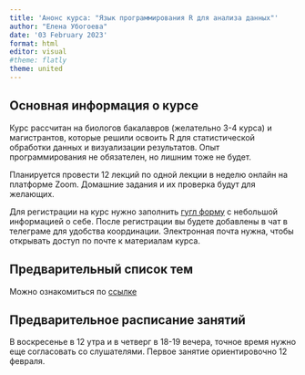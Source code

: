 ```yaml
---
title: 'Анонс курса: "Язык программирования R для анализа данных"'
author: "Елена Убогоева"
date: '03 February 2023'
format: html
editor: visual
#theme: flatly
theme: united
---
```


## Основная информация о курсе

Курс рассчитан на биологов бакалавров (желательно 3-4 курса) и магистрантов, которые решили освоить R для статистической обработки данных и визуализации результатов. Опыт программирования не обязателен, но лишним тоже не будет.

Планируется провести 12 лекций по одной лекции в неделю онлайн на платформе Zoom. Домашние задания и их проверка будут для желающих.

Для регистрации на курс нужно заполнить [гугл форму](https://forms.gle/yjdpR4X9MFJqrwDu5) с небольшой информацией о себе. После регистрации вы будете добавлены в чат в телеграме для удобства координации. Электронная почта нужна, чтобы открывать доступ по почте к материалам курса.

## Предварительный список тем

Можно ознакомиться по [ссылке](list_of_topics.qmd)

## Предварительное расписание занятий

В воскресенье в 12 утра и в четверг в 18-19 вечера, точное время нужно еще согласовать со слушателями. Первое занятие ориентировочно 12 февраля.
